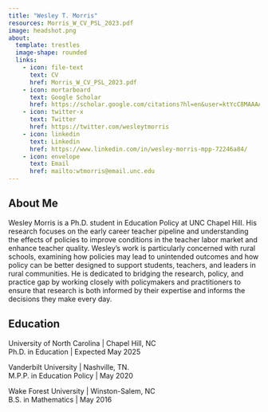 ```yaml
---
title: "Wesley T. Morris"
resources: Morris_W_CV_PSL_2023.pdf
image: headshot.png
about:
  template: trestles
  image-shape: rounded
  links:
    - icon: file-text
      text: CV
      href: Morris_W_CV_PSL_2023.pdf
    - icon: mortarboard
      text: Google Scholar
      href: https://scholar.google.com/citations?hl=en&user=ktYcC8MAAAAJ&view_op=list_works&authuser=5&gmla=AH70aAWVyVJkXi7NWJQBqNzgLmUIHMp1BeJhLZbRPnf2S7CC718HviNud1FttDOMRthIlc1Uk9nKmh6UqikZp6jzrJmJ3KDwsfBwqg
    - icon: twitter-x
      text: Twitter
      href: https://twitter.com/wesleytmorris
    - icon: linkedin
      text: Linkedin
      href: https://www.linkedin.com/in/wesley-morris-mpp-72246a84/
    - icon: envelope
      text: Email
      href: mailto:wtmorris@email.unc.edu
---
```

## About Me

Wesley Morris is a Ph.D. student in Education Policy at UNC Chapel Hill. His research focuses on the early career teacher pipeline and understanding the effects of policies to improve conditions in the teacher labor market and enhance teacher quality. Wesley's work is particularly concerned with rural schools, examining how policies may lead to unintended outcomes and how policy can be better designed to support students, teachers, and leaders in rural communities. He is dedicated to bridging the research, policy, and practice gap by working closely with policymakers and practitioners to ensure that research is both informed by their expertise and informs the decisions they make every day.

## Education

University of North Carolina | Chapel Hill, NC  
Ph.D. in Education | Expected May 2025  

Vanderbilt University | Nashville, TN.  
M.P.P. in Education Policy | May 2020  

Wake Forest University | Winston-Salem, NC  
B.S. in Mathematics | May 2016 

